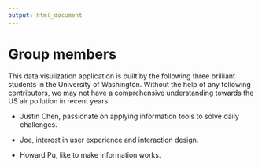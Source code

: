 ```yaml
---
output: html_document
---
```


# Group members

This data visulization application is built by the following three brilliant students in the University of Washington. Without the help of any following contributors, we may not have a comprehensive understanding towards the US air pollution in recent years:

* Justin Chen, passionate on applying information tools to solve daily challenges.

* Joe, interest in user experience and interaction design.

* Howard Pu, like to make information works.


